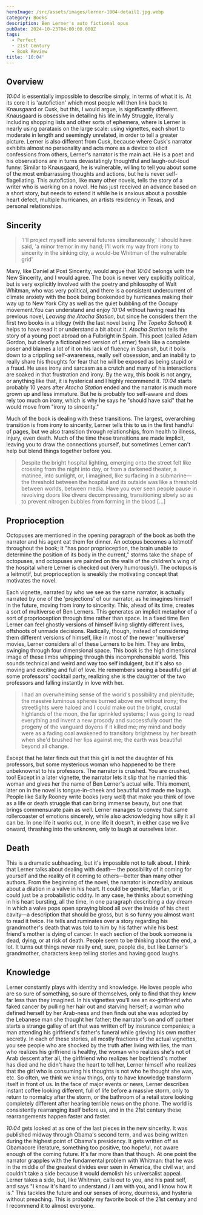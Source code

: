 ```yaml
---
heroImage: /src/assets/images/lerner-1004-detail1.jpg.webp
category: Books
description: Ben Lerner's auto fictional opus
pubDate: 2024-10-23T04:00:00.000Z
tags:
  - Perfect
  - 21st Century
  - Book Review
title: '10:04'
---
```


## Overview

_10:04_ is essentially impossible to describe simply, in terms of what it is. At its core it is 'autofiction' which most people will then link back to Knausgaard or Cusk, but this, I would argue, is significantly different. Knausgaard is obsessive in detailing his life in My Struggle, literally including shopping lists and other sorts of ephemera, where is Lerner is nearly using parataxis on the large scale: using vignettes, each short to moderate in length and seemingly unrelated, in order to tell a greater picture. Lerner is also different from Cusk, because where Cusk's narrator exhibits almost no personality and acts more as a device to elicit confessions from others, Lerner's narrator is the main act. He is a poet and his observations are in turns devastatingly thoughtful and laugh-out-loud funny. Similar to Knausgaard, he is vulnerable, willing to tell you about some of the most embarrassing thoughts and actions, but he is never self-flagellating. This autofiction, like many other novels, tells the story of a writer who is working on a novel. He has just received an advance based on a short story, but needs to extend it while he is anxious about a possible heart defect, multiple hurricanes, an artists residency in Texas, and personal relationships.

## Sincerity

> 'I'll project myself into several futures simultaneously,' I should have said, 'a minor tremor in my hand; I'll work my way from irony to sincerity in the sinking city, a would-be Whitman of the vulnerable grid'

Many, like Daniel at Post Sincerity, would argue that *10:04* belongs with the New Sincerity, and I would agree. The book is never very explicitly political, but is very explicitly involved with the poetry and philosophy of Walt Whitman, who was very political, and there is a consistent undercurrent of climate anxiety with the book being bookended by hurricanes making their way up to New York City as well as the quiet bubbling of the Occupy movement.You can understand and enjoy _10:04_ without having read his previous novel, *Leaving the Atocha Station*, but since he considers them the first two books in a trilogy (with the last novel being *The Topeka School*) it helps to have read it or understand a bit about it. *Atocha Station* tells the story of a young poet abroad on a Fulbright in Spain. This poet (called Adam Gordon, but clearly a fictionalized version of Lerner) feels like a complete poser and blames a lot of it on his lack of fluency in Spanish, but it boils down to a crippling self-awareness, really self obsession, and an inability to really share his thoughts for fear that he will be exposed as being stupid or a fraud. He uses irony and sarcasm as a crutch and many of his interactions are soaked in that frustration and irony. By the way, this book is not angry, or anything like that, it is hysterical and I highly recommend it. *10:04* starts probably 10 years after *Atocha Station* ended and the narrator is much more grown up and less immature. But he is probably too self-aware and does rely too much on irony, which is why he says he "should have said" that he would move from "irony to sincerity."

Much of the book is dealing with these transitions. The largest, overarching transition is from irony to sincerity, Lerner tells this to us in the first handful of pages, but we also transition through relationships, from health to illness, injury, even death. Much of the time these transitions are made implicit, leaving you to draw the connections yourself, but sometimes Lerner can't help but blend things together before you.

> Despite the bright hospital lighting, emerging onto the street felt like crossing from the night into day, or from a darkened theater, a matinee, into sunlight, or, I imagined, like surfacing in a submarine—the threshold between the hospital and its outside was like a threshold between worlds, between media. Have you ever seen people pause in revolving doors like divers decompressing, transitioning slowly so as to prevent nitrogen bubbles from forming in the blood \[…]

## Proprioception

Octopuses are mentioned in the opening paragraph of the book as both the narrator and his agent eat them for dinner. An octopus becomes a leitmotif throughout the book; it "has poor proprioception, the brain unable to determine the position of its body in the current," storms take the shape of octopuses, and octopuses are painted on the walls of the children's wing of the hospital where Lerner is checked out (very humorously!). The octopus is a leitmotif, but proprioception is sneakily the motivating concept that motivates the novel.

Each vignette, narrated by who we see as the same narrator, is actually narrated by one of the 'projections' of our narrator, as he imagines himself in the future, moving from irony to sincerity. This, ahead of its time, creates a sort of multiverse of Ben Lerners. This generates an implicit metaphor of a sort of proprioception through time rather than space. In a fixed time Ben Lerner can feel ghostly versions of himself living slightly different lives, offshoots of unmade decisions. Radically, though, instead of considering them different versions of himself, like in most of the newer 'multiverse' movies, Lerner considers all of these Lerners to be him. They are limbs, swinging through four dimensional space. This book is the high dimensional image of these limbs whipping through this incomprehensible world. This sounds technical and weird and way too self indulgent, but it's also so moving and exciting and full of love. He remembers seeing a beautiful girl at some professors' cocktail party, realizing she is the daughter of the two professors and falling instantly in love with her.

> I had an overwhelming sense of the world's possibility and plenitude; the massive luminous spheres burned above me without irony; the streetlights were haloed and I could make out the bright, crustal highlands of the moon, the far sprinkled systems; I was going to read everything and invent a new prosody and successfully court the progeny of the vanguard doyens if it killed me; my mind and body were as a fading coal awakened to transitory brightness by her breath when she'd brushed her lips against me; the earth was beautiful beyond all change.

Except that he later finds out that this girl is not the daughter of his professors, but some mysterious woman who happened to be there unbeknownst to his professors. The narrator is crushed. You are crushed, too! Except in a later vignette, the narrator lets it slip that he married this woman and gives her the name of Ben Lerner's actual wife. This moment, later on in the novel is tongue-in-cheek and beautiful and made me laugh. People like Sally Rooney write books (very well) that make you think of love as a life or death struggle that can bring immense beauty, but one that brings commensurate pain as well. Lerner manages to convey that same rollercoaster of emotions sincerely, while also acknowledging how silly it all can be. In one life it works out, in one life it doesn't, in either case we live onward, thrashing into the unknown, only to laugh at ourselves later.

## Death

This is a dramatic subheading, but it's impossible not to talk about. I think that Lerner talks about dealing with death— the possibility of it coming for yourself and the reality of it coming to others—better than many other authors. From the beginning of the novel, the narrator is incredibly anxious about a dilation in a valve in his heart. It could be genetic, Marfan, or it could just be a probabilistic oddity. In any case, he thinks about something in his heart bursting, all the time, in one paragraph describing a day dream in which a valve pops open spraying blood all over the inside of his chest cavity—a description that should be gross, but is so funny you almost want to read it twice. He tells and ruminates over a story regarding his grandmother's death that was told to him by his father while his best friend's mother is dying of cancer. In each section of the book someone is dead, dying, or at risk of death. People seem to be thinking about the end, a lot. It turns out things never really end, sure, people die, but like Lerner's grandmother, characters keep telling stories and having good laughs.

## Knowledge

Lerner constantly plays with identity and knowledge. He loves people who are so sure of something, so sure of themselves, only to find that they knew far less than they imagined. In his vignettes you'll see an ex-girlfriend who faked cancer by pulling her hair out and starving herself; a woman who defined herself by her Arab-ness and then finds out she was adopted by the Lebanese man she thought her father; the narrator's on and off partner starts a strange galley of art that was written off by insurance companies; a man attending his girlfriend's father's funeral while grieving his own mother secretly. In each of these stories, all mostly fractions of the actual vignettes, you see people who are shocked by the truth after living with lies, the man who realizes his girlfriend is healthy, the woman who realizes she's not of Arab descent after all, the girlfriend who realizes her boyfriend's mother has died and he didn't have the heart to tell her, Lerner himself who realizes that the girl who is consuming his thoughts is not who he thought she was, etc. So often, we think we know things, only to have knowledge transform itself in front of us. In the face of major events or news, Lerner describes instant coffee looking different, full of life before a massive storm, only to return to normalcy after the storm, or the bathroom of a retail store looking completely different after hearing terrible news on the phone. The world is consistently rearranging itself before us, and in the 21st century these rearrangements happen faster and faster.

_10:04_ gets looked at as one of the last pieces in the new sincerity. It was published midway through Obama's second term, and was being written during the highest point of Obama's presidency. It gets written off as Obamacore literature, something too positive, too hopeful, not aware enough of the coming future. It's far more than that though. At one point the narrator grapples with the fundamental problem with Whitman: that he was in the middle of the greatest divides ever seen in America, the civil war, and couldn't take a side because it would demolish his universalist appeal. Lerner takes a side, but, like Whitman, calls out to you, and his past self, and says "I know it's hard to understand / I am with you, and I know how it is." This tackles the future and our senses of irony, dourness, and hysteria without preaching. This is probably my favorite book of the 21st century and I recommend it to almost everyone.
